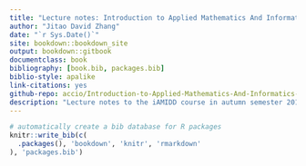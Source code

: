 ```yaml
--- 
title: "Lecture notes: Introduction to Applied Mathematics And Informatics In Drug Discovery"
author: "Jitao David Zhang"
date: "`r Sys.Date()`"
site: bookdown::bookdown_site
output: bookdown::gitbook
documentclass: book
bibliography: [book.bib, packages.bib]
biblio-style: apalike
link-citations: yes
github-repo: accio/Introduction-to-Applied-Mathematics-And-Informatics-In-Drug-Discovery
description: "Lecture notes to the iAMIDD course in autumn semester 2019/2020"
---
```



```r
# automatically create a bib database for R packages
knitr::write_bib(c(
  .packages(), 'bookdown', 'knitr', 'rmarkdown'
), 'packages.bib')
```
